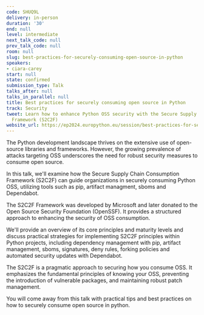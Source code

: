 ```yaml
---
code: SHUQ9L
delivery: in-person
duration: '30'
end: null
level: intermediate
next_talk_code: null
prev_talk_code: null
room: null
slug: best-practices-for-securely-consuming-open-source-in-python
speakers:
- ciara-carey
start: null
state: confirmed
submission_type: Talk
talks_after: null
talks_in_parallel: null
title: Best practices for securely consuming open source in Python
track: Security
tweet: Learn how to enhance Python OSS security with the Secure Supply Chain Consumption
  Framework (S2C2F)
website_url: https://ep2024.europython.eu/session/best-practices-for-securely-consuming-open-source-in-python
---
```


The Python development landscape thrives on the extensive use of open-source libraries and frameworks. However, the growing prevalence of attacks targeting OSS underscores the need for robust security measures to consume open source.

In this talk, we'll examine how the Secure Supply Chain Consumption Framework (S2C2F) can guide organizations in securely consuming Python OSS, utilizing tools such as pip, artifact managment, sboms and Dependabot.

The S2C2F Framework was developed by Microsoft and later donated to the Open Source Security Foundation (OpenSSF). It provides a structured approach to enhancing the security of OSS consumption.

We'll provide an overview of its core principles and maturity levels and discuss practical strategies for implementing S2C2F principles within Python projects, including dependency management with pip, artifact management, sboms, signatures, deny rules, forking policies and automated security updates with Dependabot.

The S2C2F is a pragmatic approach to securing how you consume OSS.
 It emphasizes the fundamental principles of knowing your OSS, preventing the introduction of vulnerable packages, and maintaining robust patch management.

You will come away from this talk with practical tips and best practices on how to securely consume open source in python.
